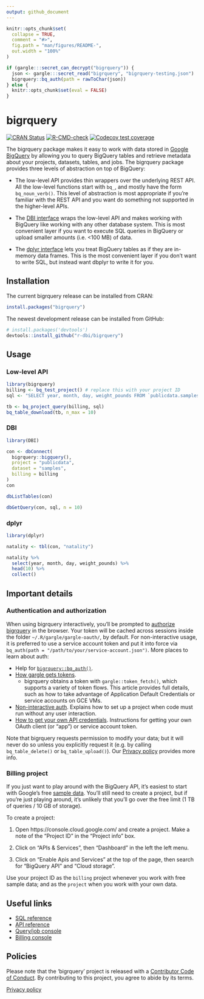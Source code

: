 ```yaml
---
output: github_document
---
```


<!-- README.md is generated from README.Rmd. Please edit that file -->

```r
knitr::opts_chunk$set(
  collapse = TRUE,
  comment = "#>",
  fig.path = "man/figures/README-",
  out.width = "100%"
)

if (gargle:::secret_can_decrypt("bigrquery")) {
  json <- gargle:::secret_read("bigrquery", "bigrquery-testing.json")
  bigrquery::bq_auth(path = rawToChar(json))
} else {
  knitr::opts_chunk$set(eval = FALSE)
}
```
# bigrquery

<!-- badges: start -->
[![CRAN Status](https://www.r-pkg.org/badges/version/bigrquery)](https://cran.r-project.org/package=bigrquery)
[![R-CMD-check](https://github.com/r-dbi/bigrquery/actions/workflows/R-CMD-check.yaml/badge.svg)](https://github.com/r-dbi/bigrquery/actions/workflows/R-CMD-check.yaml)
[![Codecov test coverage](https://codecov.io/gh/r-dbi/bigrquery/branch/master/graph/badge.svg)](https://codecov.io/gh/r-dbi/bigrquery?branch=master)
<!-- badges: end -->

The bigrquery package makes it easy to work with data stored in 
[Google BigQuery](https://cloud.google.com/bigquery/docs) by allowing you to query BigQuery tables and retrieve metadata about your projects, datasets, tables, and jobs. The bigrquery package provides three levels of abstraction on top of BigQuery:

* The low-level API provides thin wrappers over the underlying REST API. All 
  the low-level functions start with `bq_`, and mostly have the form 
  `bq_noun_verb()`. This level of abstraction is most appropriate if you're
  familiar with the REST API and you want do something not supported in the 
  higher-level APIs.
  
* The [DBI interface](https://www.r-dbi.org) wraps the low-level API and
  makes working with BigQuery like working with any other database system.
  This is most convenient layer if you want to execute SQL queries in 
  BigQuery or upload smaller amounts (i.e. <100 MB) of data.

* The [dplyr interface](https://dbplyr.tidyverse.org/) lets you treat BigQuery 
  tables as if they are in-memory data frames. This is the most convenient 
  layer if you don't want to write SQL, but instead want dbplyr to write it 
  for you.

## Installation

The current bigrquery release can be installed from CRAN: 

```R
install.packages("bigrquery")
```

The newest development release can be installed from GitHub:

```R
# install.packages('devtools')
devtools::install_github("r-dbi/bigrquery")
```

## Usage

### Low-level API

```r
library(bigrquery)
billing <- bq_test_project() # replace this with your project ID 
sql <- "SELECT year, month, day, weight_pounds FROM `publicdata.samples.natality`"

tb <- bq_project_query(billing, sql)
bq_table_download(tb, n_max = 10)
```

### DBI

```r
library(DBI)

con <- dbConnect(
  bigrquery::bigquery(),
  project = "publicdata",
  dataset = "samples",
  billing = billing
)
con 

dbListTables(con)

dbGetQuery(con, sql, n = 10)
```

### dplyr

```r
library(dplyr)

natality <- tbl(con, "natality")

natality %>%
  select(year, month, day, weight_pounds) %>% 
  head(10) %>%
  collect()
```

## Important details

### Authentication and authorization

When using bigrquery interactively, you'll be prompted to [authorize bigrquery](https://cloud.google.com/bigquery/docs/authorization) in the browser. Your token will be cached across sessions inside the folder `~/.R/gargle/gargle-oauth/`, by default. For non-interactive usage, it is preferred to use a service account token and put it into force via `bq_auth(path = "/path/to/your/service-account.json")`. More places to learn
about auth:

  * Help for [`bigrquery::bq_auth()`](https://bigrquery.r-dbi.org/reference/bq_auth.html).
  * [How gargle gets tokens](https://gargle.r-lib.org/articles/how-gargle-gets-tokens.html).
    - bigrquery obtains a token with `gargle::token_fetch()`, which supports
      a variety of token flows. This article provides full details, such as how
      to take advantage of Application Default Credentials or service accounts
      on GCE VMs.
  * [Non-interactive auth](https://gargle.r-lib.org/articles/non-interactive-auth.html). Explains
    how to set up a project when code must run without any user interaction.
  * [How to get your own API credentials](https://gargle.r-lib.org/articles/get-api-credentials.html). Instructions for getting your own OAuth client (or "app") or service account token.

Note that bigrquery requests permission to modify your data; but it will never do so unless you explicitly request it (e.g. by calling `bq_table_delete()` or `bq_table_upload()`). Our [Privacy policy](https://www.tidyverse.org/google_privacy_policy) provides more info.

### Billing project

If you just want to play around with the BigQuery API, it's easiest to start with Google's free [sample data](https://cloud.google.com/bigquery/public-data). You'll still need to create a project, but if you're just playing around, it's unlikely that you'll go over the free limit (1 TB of queries / 10 GB of storage).

To create a project:

1. Open https://console.cloud.google.com/ and create a project.
   Make a note of the "Project ID" in the "Project info" box.

1. Click on "APIs & Services", then "Dashboard" in the left the left menu.

1. Click on "Enable Apis and Services" at the top of the page, 
   then search for "BigQuery API" and "Cloud storage".

Use your project ID as the `billing` project whenever you work with free sample data; and as the `project` when you work with your own data.

## Useful links

* [SQL reference](https://cloud.google.com/bigquery/docs/reference/standard-sql/functions-and-operators)
* [API reference](https://cloud.google.com/bigquery/docs/reference/rest)
* [Query/job console](https://bigquery.cloud.google.com/)
* [Billing console](https://console.cloud.google.com/)

## Policies

Please note that the 'bigrquery' project is released with a [Contributor Code of Conduct](https://bigrquery.r-dbi.org/CODE_OF_CONDUCT.html). By contributing to this project, you agree to abide by its terms.

[Privacy policy](https://www.tidyverse.org/google_privacy_policy)
